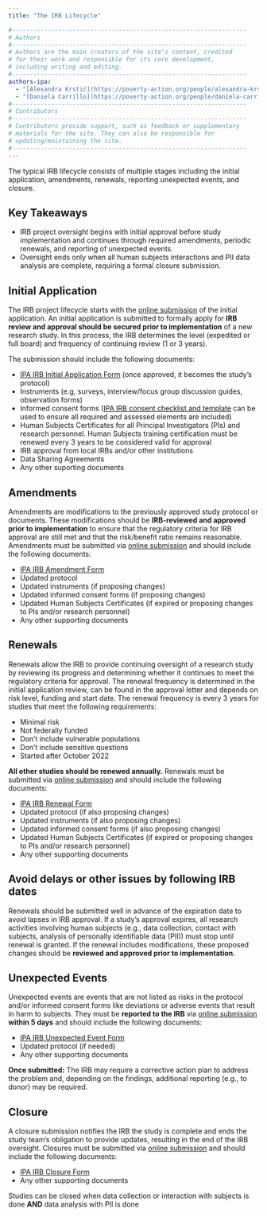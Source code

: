 ```yaml
---
title: "The IRB Lifecycle"

#------------------------------------------------------------------
# Authors
#------------------------------------------------------------------
# Authors are the main creators of the site's content, credited
# for their work and responsible for its core development, 
# including writing and editing.
#------------------------------------------------------------------
authors-ipa:
  - "[Alexandra Krstić](https://poverty-action.org/people/alexandra-krstic)"
  - "[Daniela Carrillo](https://poverty-action.org/people/daniela-carrillo)"
#------------------------------------------------------------------
# Contributors
#------------------------------------------------------------------
# Contributors provide support, such as feedback or supplementary
# materials for the site. They can also be responsible for
# updating/maintaining the site.
#------------------------------------------------------------------
---
```


:::{.custom-summary-block}
The typical IRB lifecycle consists of multiple stages including the initial application, amendments, renewals, reporting unexpected events, and closure.
:::


:::{.callout-tip appearance="simple"}
## Key Takeaways
* IRB project oversight begins with initial approval before study implementation and continues through required amendments, periodic renewals, and reporting of unexpected events.
* Oversight ends only when all human subjects interactions and PII data analysis are complete, requiring a formal closure submission.
:::

## Initial Application 
The IRB project lifecycle starts with the [online submission](https://innovationsforpovertyaction.formstack.com/forms/irb_original_application_form_updated_2020) of the initial application. An initial application is submitted to formally apply for **IRB review and approval should be secured prior to implementation** of a new research study. In this process, the IRB determines the level (expedited or full board) and frequency of continuing review (1 or 3 years). 

The submission should include the following documents:

- [IPA IRB Initial Application Form](https://poverty-action.org/sites/default/files/IPA-IRB-Original-Application_March-2022-Updated.docx) (once approved, it becomes the study's protocol)
- Instruments (e.g, surveys, interview/focus group discussion guides, observation forms)
- Informed consent forms ([IPA IRB consent checklist and template](https://poverty-action.org/sites/default/files/2023-09/IPA-IRB-Consent-Form-Checklist-and-Template-Formatted.pdf) can be used to ensure all required and assessed elements are included)
- Human Subjects Certificates for all Principal Investigators (PIs) and research personnel. Human Subjects training certification must be renewed every 3 years to be considered valid for approval
- IRB approval from local IRBs and/or other institutions
- Data Sharing Agreements
- Any other suporting documents


## Amendments

Amendments are modifications to the previously approved study protocol or documents. These modifications should be **IRB-reviewed and approved prior to implementation** to ensure that the regulatory criteria for IRB approval are still met and that the risk/benefit ratio remains reasonable. Amendments must be submitted via [online submission](https://innovationsforpovertyaction.formstack.com/forms/irb_amendment_form_updated_2020) and should include the following documents:

- [IPA IRB Amendment Form](https://poverty-action.org/sites/default/files/02-IPA-IRB-Amendment-Form.docx)
- Updated protocol
- Updated instruments (if proposing changes)
- Updated informed consent forms (if proposing changes)
- Updated Human Subjects Certificates (if expired or proposing changes to PIs and/or research personnel)
- Any other supporting documents


## Renewals

Renewals allow the IRB to provide continuing oversight of a research study by reviewing its progress and determining whether it continues to meet the regulatory criteria for approval. The renewal frequency is determined in the initial application review, can be found in the approval letter and depends on risk level, funding and start date. The renewal frequency is every 3 years for studies that meet the following requirements:

- Minimal risk
- Not federally funded
- Don't include vulnerable populations
- Don't include sensitive questions
- Started after October 2022

**All other studies should be renewed annually.** Renewals must be submitted via [online submission](https://innovationsforpovertyaction.formstack.com/forms/irb_renewal_closure_form_updated_2020) and should include the following documents:

- [IPA IRB Renewal Form](https://poverty-action.org/sites/default/files/IPA-IRB-Renewal-Form-Revised-Aug-2022.docx)
- Updated protocol (if also proposing changes)
- Updated instruments (if also proposing changes)
- Updated informed consent forms (if also proposing changes)
- Updated Human Subjects Certificates (if expired or proposing changes to PIs and/or research personnel)
- Any other supporting documents

::: {.callout-warning}
## Avoid delays or other issues by following IRB dates
Renewals should be submitted well in advance of the expiration date to avoid lapses in IRB approval. If a study’s approval expires, all research activities involving human subjects (e.g., data collection, contact with subjects, analysis of personally identifiable data (PII)) must stop until renewal is granted. If the renewal includes modifications, these proposed changes should be **reviewed and approved prior to implementation**.
:::


## Unexpected Events

Unexpected events are events that are not listed as risks in the protocol and/or informed consent forms like deviations or adverse events that result in harm to subjects. They must be **reported to the IRB** via [online submission](https://innovationsforpovertyaction.formstack.com/forms/irb_renewal_closure_form_updated_2020) **within 5 days** and should include the following documents:

- [IPA IRB Unexpected Event Form](https://poverty-action.org/sites/default/files/03-IPA-IRB-Unexpected-Event-Form.docx)
- Updated protocol (if needed)
- Any other supporting documents

::: {.callout-important}
**Once submitted:**
The IRB may require a corrective action plan to address the problem and, depending on the findings, additional reporting (e.g., to donor) may be required.
:::

## Closure

A closure submission notifies the IRB the study is complete and ends the study team's obligation to provide updates, resulting in the end of the IRB oversight. Closures must be submitted via [online submission](https://innovationsforpovertyaction.formstack.com/forms/irb_renewal_closure_form_updated_2020) and should include the following documents:

- [IPA IRB Closure Form](https://poverty-action.org/sites/default/files/IPA-IRB-Closure-Form-Revised-Aug-2022.docx)
- Any other supporting documents

Studies can be closed when data collection or interaction with subjects is done **AND** data analysis with PII is done